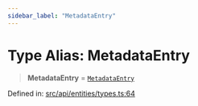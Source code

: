 ```yaml
---
sidebar_label: "MetadataEntry"
---
```


# Type Alias: MetadataEntry

> **MetadataEntry** = [`MetadataEntry`](../../MetadataEntry/classes/MetadataEntry.mdx)

Defined in: [src/api/entities/types.ts:64](https://github.com/PolymeshAssociation/polymesh-sdk/blob/bee6a2fe7a8ce5db42a6982e793782182cde2153/src/api/entities/types.ts#L64)
